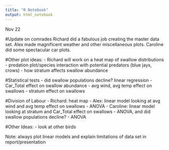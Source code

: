 ---
title: "R Notebook"
output: html_notebook
---

Nov 22

#Update on comrades
Richard did a fabulous job creating the master data set. Alex made magnificent weather and other miscellaneous plots. Caroline did some spectacular car plots.

#Other plot ideas: 
- Richard will work on a heat map of swallow distributions
- predation plot/species interaction with potential predators (blue jays, crows)
- how stratum affects swallow abundance

#Statistical tests
- did swallow populations decline? linear regression
- Car_Total effect on swallow abundance
- avg wind, avg temp effect on swallows
- stratum effect on swallows

#Division of Labour
- Richard: heat map
- Alex: linear model looking at avg wind and avg temp effect on swallows - ANOVA
- Caroline: linear model looking at stratum and Car_Total effect on swallows - ANOVA, 
             and did swallow populations decline? - ANOVA

#Other Ideas:
- look at other birds

Note: always plot linear models and explain limitations of data set in report/presentation
